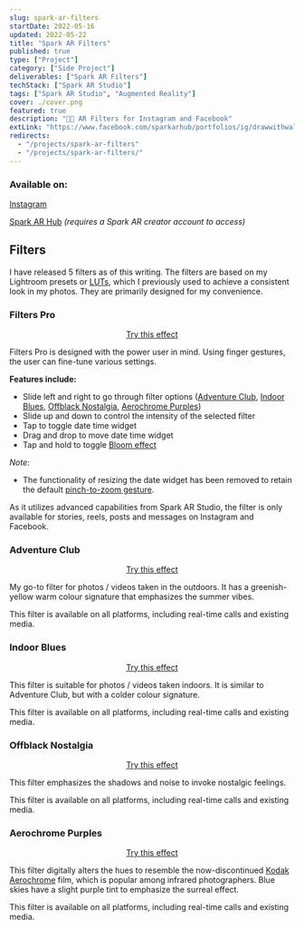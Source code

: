 ```yaml
---
slug: spark-ar-filters
startDate: 2022-05-16
updated: 2022-05-22
title: "Spark AR Filters"
published: true
type: ["Project"]
category: ["Side Project"]
deliverables: ["Spark AR Filters"]
techStack: ["Spark AR Studio"]
tags: ["Spark AR Studio", "Augmented Reality"]
cover: ./cover.png
featured: true
description: "📸✨ AR Filters for Instagram and Facebook"
extLink: "https://www.facebook.com/sparkarhub/portfolios/ig/drawwithwalter/"
redirects:
  - "/projects/spark-ar-filters"
  - "/projects/spark-ar-filters/"
---
```


<BasicImage
  src="https://res.cloudinary.com/wtkw/image/upload/v1652708621/waltertengcom/projects/spark-ar-filters/cover_tfsc1n.png"
  alt="cover"
/>

### Available on:

[Instagram](https://www.instagram.com/drawwithwalter/)

[Spark AR Hub](https://www.facebook.com/sparkarhub/portfolios/ig/drawwithwalter/) _(requires a Spark AR creator account to access)_

## Filters

I have released 5 filters as of this writing. The filters are based on my Lightroom presets or [LUTs](https://en.wikipedia.org/wiki/Lookup_table), which I previously used to achieve a consistent look in my photos. They are primarily designed for my convenience.

### Filters Pro

<BasicImage
  src="https://res.cloudinary.com/wtkw/image/upload/v1653208734/waltertengcom/projects/spark-ar-filters/filters-pro-preview-2_vxjcts.gif"
  alt="filters pro"
  width="40%"
  link="https://www.instagram.com/ar/1246423669460612"
/>
<div align="center">
  <a href="https://www.instagram.com/ar/1246423669460612" target="_blank">
    Try this effect
  </a>
</div>

Filters Pro is designed with the power user in mind. Using finger gestures, the
user can fine-tune various settings.

**Features include:**

- Slide left and right to go through filter options ([Adventure Club](#adventure-club), [Indoor Blues](#indoor-blues), [Offblack Nostalgia](#offblack-nostalgia), [Aerochrome Purples](#aerochrome-purples))
- Slide up and down to control the intensity of the selected filter
- Tap to toggle date time widget
- Drag and drop to move date time widget
- Tap and hold to toggle [Bloom effect](<https://en.wikipedia.org/wiki/Bloom_(shader_effect)>)

_Note:_

- The functionality of resizing the date widget has been removed to retain the default [pinch-to-zoom gesture](/learn-spark-ar-in-public#3-understanding-gestures).

As it utilizes advanced capabilities from Spark AR Studio, the filter is only available for stories, reels, posts and messages on Instagram and Facebook.

### Adventure Club

<BasicImage
  src="https://res.cloudinary.com/wtkw/image/upload/v1652711974/waltertengcom/projects/spark-ar-filters/adventure-club_s0feku.png"
  alt="adventure club"
  width="40%"
  link="https://www.instagram.com/ar/1056106541780685"
/>

<div align="center">
  <a href="https://www.instagram.com/ar/1056106541780685" target="_blank">
    Try this effect
  </a>
</div>

My go-to filter for photos / videos taken in the outdoors. It has a greenish-yellow warm colour signature that emphasizes the summer vibes.

This filter is available on all platforms, including real-time calls and existing media.

### Indoor Blues

<BasicImage
  src="https://res.cloudinary.com/wtkw/image/upload/v1652711974/waltertengcom/projects/spark-ar-filters/indoor-blues_ww6ja4.png"
  alt="indoor blues"
  width="40%"
  link="https://www.instagram.com/ar/1162143911286480"
/>

<div align="center">
  <a href="https://www.instagram.com/ar/1162143911286480" target="_blank">
    Try this effect
  </a>
</div>

This filter is suitable for photos / videos taken indoors. It is similar to Adventure Club, but with a colder colour signature.

This filter is available on all platforms, including real-time calls and existing media.

### Offblack Nostalgia

<BasicImage
  src="https://res.cloudinary.com/wtkw/image/upload/v1652711973/waltertengcom/projects/spark-ar-filters/offblack-nostalgia_qwtwpj.png"
  alt="offblack nostalgia"
  width="40%"
  link="https://www.instagram.com/ar/393715796101316"
/>

<div align="center">
  <a href="https://www.instagram.com/ar/393715796101316" target="_blank">
    Try this effect
  </a>
</div>

This filter emphasizes the shadows and noise to invoke nostalgic feelings.

This filter is available on all platforms, including real-time calls and existing media.

### Aerochrome Purples

<BasicImage
  src="https://res.cloudinary.com/wtkw/image/upload/v1652711973/waltertengcom/projects/spark-ar-filters/aerochrome-purples_b3xpqo.png"
  alt="aerochrome purples"
  width="40%"
  link="https://www.instagram.com/ar/488087239722660"
/>

<div align="center">
  <a href="https://www.instagram.com/ar/488087239722660" target="_blank">
    Try this effect
  </a>
</div>

This filter digitally alters the hues to resemble the now-discontinued [Kodak Aerochrome](https://www.thephoblographer.com/2013/01/30/what-is-kodak-aerochrome-a-beginners-guide-to-the-confusion-of-lomochrome-purple/) film, which is popular among infrared photographers. Blue skies have a slight purple tint to emphasize the surreal effect.

This filter is available on all platforms, including real-time calls and existing media.
